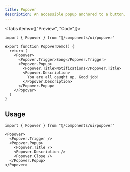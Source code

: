 ```yaml
---
title: Popover
description: An accessible popup anchored to a button.
---
```



<Tabs items={["Preview", "Code"]}>
  <ComponentDemoPreview>
    <PopoverDemo/>
  </ComponentDemoPreview>
  ```tsx tab="Code"
  import { Popover } from "@/components/ui/popover"

  export function PopoverDemo() {
    return (
      <Popover>
        <Popover.Trigger>Song</Popover.Trigger>
        <Popover.Popup>
          <Popover.Title>Notifications</Popover.Title>
          <Popover.Description>
            You are all caught up. Good job!
          </Popover.Description>
        </Popover.Popup>
      </Popover>
    )
  }
  ```
</Tabs>

## Usage

```tsx
import { Popover } from "@/components/ui/popover"
```

```tsx
<Popover>
  <Popover.Trigger />
  <Popover.Popup>
    <Popover.Title />
    <Popover.Description />
    <Popover.Close />
  </Popover.Popup>
</Popover>
```

